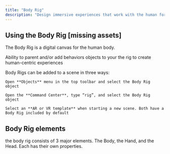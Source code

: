 ```yaml
---
title: "Body Rig"
description: "Design immersive experiences that work with the human form and perspective in a scene."
---
```


## Using the Body Rig \[missing assets]

The Body Rig is a digital canvas for the human body.&#x20;

Ability to parent and/or add behaviors objects to your the rig to create human-centric experiences

<AccordionGroup>
  <Accordion title="Adding a Body Rig to a scene" defaultOpen={false}>
    Body Rigs can be added to a scene in three ways:&#x20;

    Open **Objects** menu in the top toolbar and select the Body Rig object

    Open the **Command Center**, type “rig”, and select the Body Rig object

    Select an **AR or VR template** when starting a new scene. Both have a Body Rig included by default
  </Accordion>

  <Accordion title="New Accordion" defaultOpen="false" />
</AccordionGroup>

## Body Rig elements

the body rig consists of 3 major elements. The Body, the Hand, and the Head. Each has their own properties.